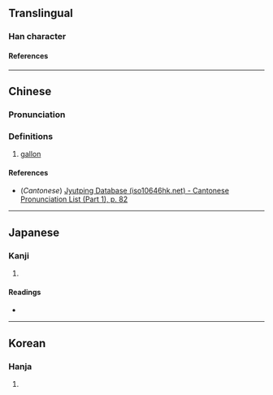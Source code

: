 {{character info}}
==Translingual==

===Han character===
{{Han char|rn=30|rad=口|as=10|sn=13|four=|canj=KROMB|ids=⿱加侖}}

====References====
{{Han ref|kx=0204.111|dkj=04136|hdz=10379.031|uh=55E7}}

----

==Chinese==
{{zh-forms}}

===Pronunciation===
{{zh-pron
|m=jiālún
|c=gaa1 leon4
|mc=y
|oc=y
|ma=
|cat=n
}}

===Definitions===
{{zh-hanzi}}

# {{lb|zh|obsolete|abbreviation}} [[gallon]]

====References====
* (''Cantonese'') [http://www.iso10646hk.net/jp/document/download.jsp Jyutping Database (iso10646hk.net) - Cantonese Pronunciation List (Part 1), p. 82]

----

==Japanese==

===Kanji===
{{ja-kanji|grade=|rs=口10}}

# {{rfdef|ja|sort=口10}}

====Readings====
* {{ja-readings|on=|kun=[[がろん]] (garon)}}

----

==Korean==

===Hanja===
{{ko-hanja|hangeul=륜|rv=ryun|mr=ryun|y=lyun}}

# {{rfdef|ko|sort=口10}}